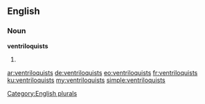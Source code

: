 ==English==

===Noun===
'''ventriloquists'''

# {{plural of|ventriloquist}}

[[Category:English plurals]]

[[ar:ventriloquists]]
[[de:ventriloquists]]
[[eo:ventriloquists]]
[[fr:ventriloquists]]
[[ku:ventriloquists]]
[[my:ventriloquists]]
[[simple:ventriloquists]]